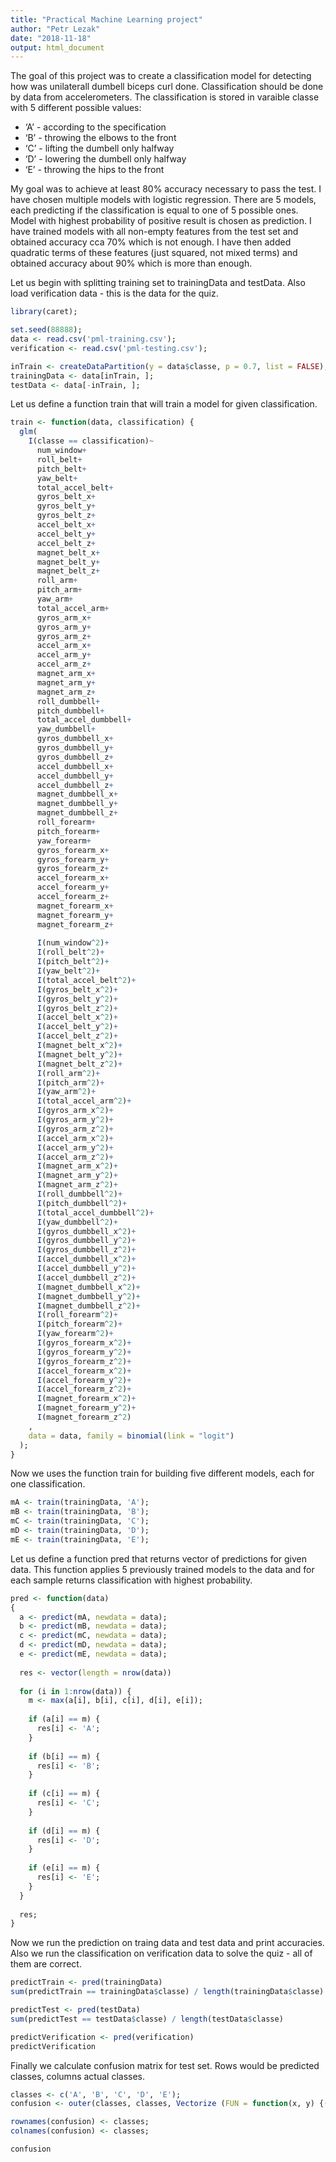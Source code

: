 ```yaml
---
title: "Practical Machine Learning project"
author: "Petr Lezak"
date: "2018-11-18"
output: html_document
---
```


The goal of this project was to create a classification model for detecting how was unilaterall dumbell biceps curl done. Classification should be done by data from accelerometers. The classification is stored in varaible classe with 5 different possible values:

- 'A' - according to the specification
- 'B' - throwing the elbows to the front
- 'C' - lifting the dumbell only halfway
- 'D' - lowering the dumbell only halfway
- 'E' - throwing the hips to the front

My goal was to achieve at least 80% accuracy necessary to pass the test. 
I have chosen multiple models with logistic regression. There are 5 models, each predicting if the classification is equal to one of 5 possible ones. Model with highest probability of positive result is chosen as prediction. I have trained models with all non-empty features from the test set and obtained accuracy cca 70% which is not enough. I have then added quadratic terms of these features (just squared, not mixed terms) and obtained accuracy about 90% which is more than enough.

Let us begin with splitting training set to trainingData and testData. Also load verification data - this is the data for the quiz.

```r
library(caret);

set.seed(88888);
data <- read.csv('pml-training.csv');
verification <- read.csv('pml-testing.csv');

inTrain <- createDataPartition(y = data$classe, p = 0.7, list = FALSE);
trainingData <- data[inTrain, ];
testData <- data[-inTrain, ];
```

Let us define a function train that will train a model for given classification.

```r
train <- function(data, classification) {
  glm(
    I(classe == classification)~
      num_window+
      roll_belt+
      pitch_belt+
      yaw_belt+
      total_accel_belt+
      gyros_belt_x+
      gyros_belt_y+
      gyros_belt_z+
      accel_belt_x+
      accel_belt_y+
      accel_belt_z+
      magnet_belt_x+
      magnet_belt_y+
      magnet_belt_z+
      roll_arm+
      pitch_arm+
      yaw_arm+
      total_accel_arm+
      gyros_arm_x+
      gyros_arm_y+
      gyros_arm_z+
      accel_arm_x+
      accel_arm_y+
      accel_arm_z+
      magnet_arm_x+
      magnet_arm_y+
      magnet_arm_z+
      roll_dumbbell+
      pitch_dumbbell+
      total_accel_dumbbell+
      yaw_dumbbell+
      gyros_dumbbell_x+
      gyros_dumbbell_y+
      gyros_dumbbell_z+
      accel_dumbbell_x+
      accel_dumbbell_y+
      accel_dumbbell_z+
      magnet_dumbbell_x+
      magnet_dumbbell_y+
      magnet_dumbbell_z+
      roll_forearm+
      pitch_forearm+
      yaw_forearm+
      gyros_forearm_x+
      gyros_forearm_y+
      gyros_forearm_z+
      accel_forearm_x+
      accel_forearm_y+
      accel_forearm_z+
      magnet_forearm_x+
      magnet_forearm_y+
      magnet_forearm_z+
      
      I(num_window^2)+
      I(roll_belt^2)+
      I(pitch_belt^2)+
      I(yaw_belt^2)+
      I(total_accel_belt^2)+
      I(gyros_belt_x^2)+
      I(gyros_belt_y^2)+
      I(gyros_belt_z^2)+
      I(accel_belt_x^2)+
      I(accel_belt_y^2)+
      I(accel_belt_z^2)+
      I(magnet_belt_x^2)+
      I(magnet_belt_y^2)+
      I(magnet_belt_z^2)+
      I(roll_arm^2)+
      I(pitch_arm^2)+
      I(yaw_arm^2)+
      I(total_accel_arm^2)+
      I(gyros_arm_x^2)+
      I(gyros_arm_y^2)+
      I(gyros_arm_z^2)+
      I(accel_arm_x^2)+
      I(accel_arm_y^2)+
      I(accel_arm_z^2)+
      I(magnet_arm_x^2)+
      I(magnet_arm_y^2)+
      I(magnet_arm_z^2)+
      I(roll_dumbbell^2)+
      I(pitch_dumbbell^2)+
      I(total_accel_dumbbell^2)+
      I(yaw_dumbbell^2)+
      I(gyros_dumbbell_x^2)+
      I(gyros_dumbbell_y^2)+
      I(gyros_dumbbell_z^2)+
      I(accel_dumbbell_x^2)+
      I(accel_dumbbell_y^2)+
      I(accel_dumbbell_z^2)+
      I(magnet_dumbbell_x^2)+
      I(magnet_dumbbell_y^2)+
      I(magnet_dumbbell_z^2)+
      I(roll_forearm^2)+
      I(pitch_forearm^2)+
      I(yaw_forearm^2)+
      I(gyros_forearm_x^2)+
      I(gyros_forearm_y^2)+
      I(gyros_forearm_z^2)+
      I(accel_forearm_x^2)+
      I(accel_forearm_y^2)+
      I(accel_forearm_z^2)+
      I(magnet_forearm_x^2)+
      I(magnet_forearm_y^2)+
      I(magnet_forearm_z^2)
    ,
    data = data, family = binomial(link = "logit")
  );
}
```

Now we uses the function train for building five different models, each for one classification.

```r
mA <- train(trainingData, 'A');
mB <- train(trainingData, 'B');
mC <- train(trainingData, 'C');
mD <- train(trainingData, 'D');
mE <- train(trainingData, 'E');
```

Let us define a function pred that returns vector of predictions for given data. This function applies 5 previously trained models to the data and for each sample returns classification with highest probability.

```r
pred <- function(data)
{
  a <- predict(mA, newdata = data);
  b <- predict(mB, newdata = data);
  c <- predict(mC, newdata = data);
  d <- predict(mD, newdata = data);
  e <- predict(mE, newdata = data);
  
  res <- vector(length = nrow(data))
  
  for (i in 1:nrow(data)) {
    m <- max(a[i], b[i], c[i], d[i], e[i]);
    
    if (a[i] == m) {
      res[i] <- 'A';
    }
    
    if (b[i] == m) {
      res[i] <- 'B';
    }
    
    if (c[i] == m) {
      res[i] <- 'C';
    }
    
    if (d[i] == m) {
      res[i] <- 'D';
    }
    
    if (e[i] == m) {
      res[i] <- 'E';
    }
  }
  
  res;
}
```

Now we run the prediction on traing data and test data and print accuracies. Also we run the classification on verification data to solve the quiz - all of them are correct.

```r
predictTrain <- pred(trainingData)
sum(predictTrain == trainingData$classe) / length(trainingData$classe)

predictTest <- pred(testData)
sum(predictTest == testData$classe) / length(testData$classe)

predictVerification <- pred(verification)
predictVerification
```

Finally we calculate confusion matrix for test set. Rows would be predicted classes, columns actual classes.

```r
classes <- c('A', 'B', 'C', 'D', 'E');
confusion <- outer(classes, classes, Vectorize (FUN = function(x, y) {(fun = sum(predictTest == x & testData$classe == y))}));

rownames(confusion) <- classes;
colnames(confusion) <- classes;

confusion
```
